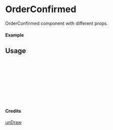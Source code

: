 
<Meta of={OrderConfirmed} title="unDraw/OrderConfirmed" />

# OrderConfirmed

OrderConfirmed component with different props.

#### Example

<Canvas of={OrderConfirmed.Primary} />

## Usage

```ts
import { OrderConfirmed } from "yadl-ui";

const Example = () => {
  return (
      <OrderConfirmed />
  );
};

export default Example;
```

#### Credits
[unDraw](https://undraw.co/illustrations)
